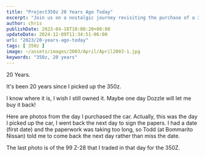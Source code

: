 ```yaml
---
title: "Project350z 20 Years Ago Today"
excerpt: "Join us on a nostalgic journey revisiting the purchase of a 350z 20 years ago, paired with vivid photos and memories."
author: chris
publishDate: 2023-04-18T10:00:20+00:00
updateDate: 2024-12-09T11:34:51-06:00
url: "2023/20-years-ago-today"
tags: [ 350z ]
image: ~/assets/images/2003/April/April2003-1.jpg
keywords: "350z, 20 years"
---
```


20 Years.

It's been 20 years since I picked up the 350z.

I know where it is, I wish I still owned it. Maybe one day Dozzle will let me buy it back!

Here are photos from the day I purchased the car. Actually, this was the day I picked up the car, I went back the next day to sign the papers. I had a date (first date) and the paperwork was taking too long, so Todd (at Bommarito Nissan) told me to come back the next day rather than miss the date.

The last photo is of the 99 Z-28 that I traded in that day for the 350Z.

<WindImage 
  src="~/assets/images/2003/April/April2003-1.jpg" 
  alt="2003 Nissan 350Z at Pickup" 
  title="2003 Nissan 350Z at Pickup" 
  width={600} 
  height={400} 
  layout="responsive" 
    format="webp"
/>
<WindImage 
  src="~/assets/images/2003/April/April2003-2.jpg" 
  alt="2003 Nissan 350Z at Pickup" 
  title="2003 Nissan 350Z at Pickup" 
  width={600} 
  height={400} 
  layout="responsive" 
    format="webp"
/>
<WindImage 
  src="~/assets/images/2003/April/April2003-3.jpg" 
  alt="2003 Nissan 350Z at Pickup window sticker" 
  title="2003 Nissan 350Z at Pickup window sticker" 
  width={600} 
  height={400} 
  layout="responsive" 
    format="webp"
/>
<WindImage 
  src="~/assets/images/2003/April/April2003-4.jpg" 
  alt="2003 Nissan 350Z at Pickup getting washed" 
  title="2003 Nissan 350Z at Pickup getting washed" 
  width={600} 
  height={400} 
  layout="responsive" 
    format="webp"
/>
<WindImage 
  src="~/assets/images/2003/April/April2003-5.jpg" 
  alt="2003 Nissan 350Z at Bommarito Nissan Hazelwood" 
  title="2003 Nissan 350Z at Bommarito Nissan Hazelwood" 
  width={600} 
  height={400} 
  layout="responsive" 
    format="webp"
/>
<WindImage 
  src="~/assets/images/2003/April/April2003-6.jpg" 
  alt="2003 Nissan 350Z from right rear" 
  title="2003 Nissan 350Z from right rear" 
  width={600} 
  height={400} 
  layout="responsive" 
    format="webp"
/>
<WindImage 
  src="~/assets/images/2003/April/April2003-7.jpg" 
  alt="2003 Nissan 350Z at Pickup with my 1999 Z-28 in the background" 
  title="2003 Nissan 350Z at Pickup with my 1999 Z-28 in the background" 
  width={600} 
  height={400} 
  layout="responsive" 
    format="webp"
/>

